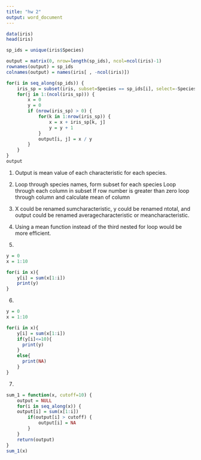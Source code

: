 ```yaml
---
title: "hw 2"
output: word_document
---
```


```r
data(iris)
head(iris)

sp_ids = unique(iris$Species)

output = matrix(0, nrow=length(sp_ids), ncol=ncol(iris)-1)
rownames(output) = sp_ids
colnames(output) = names(iris[ , -ncol(iris)])

for(i in seq_along(sp_ids)) {
    iris_sp = subset(iris, subset=Species == sp_ids[i], select=-Species)
    for(j in 1:(ncol(iris_sp))) {
        x = 0
        y = 0
        if (nrow(iris_sp) > 0) {
            for(k in 1:nrow(iris_sp)) {
                x = x + iris_sp[k, j]
                y = y + 1
            }
            output[i, j] = x / y 
        }
    }
}
output

```
1. 
Output is mean value of each characteristic for each species.

2. 
Loop through species names, form subset for each species
   Loop through each column in subset
   If row number is greater than zero
       loop through column and calculate mean of column

3. X could be renamed sumcharacteristic, y could be renamed ntotal, and output could be renamed averagecharacteristic or meancharacteristic.

4.
Using a mean function instead of the third nested for loop would be more efficient.

5. 
```r
y = 0
x = 1:10

for(i in x){
    y[i] = sum(x[1:i])
    print(y)
}
```

6.
```r
y = 0
x = 1:10

for(i in x){
    y[i] = sum(x[1:i])
    if(y[i]<=10){
      print(y)
    }
    else{
      print(NA)
    }
}
```

7.
```r

sum_1 = function(x, cutoff=10) {
    output = NULL
    for(i in seq_along(x)) {
    output[i] = sum(x[1:i])
        if(output[i] > cutoff) {
            output[i] = NA
        }
    }
    return(output)
}
sum_1(x)
```
